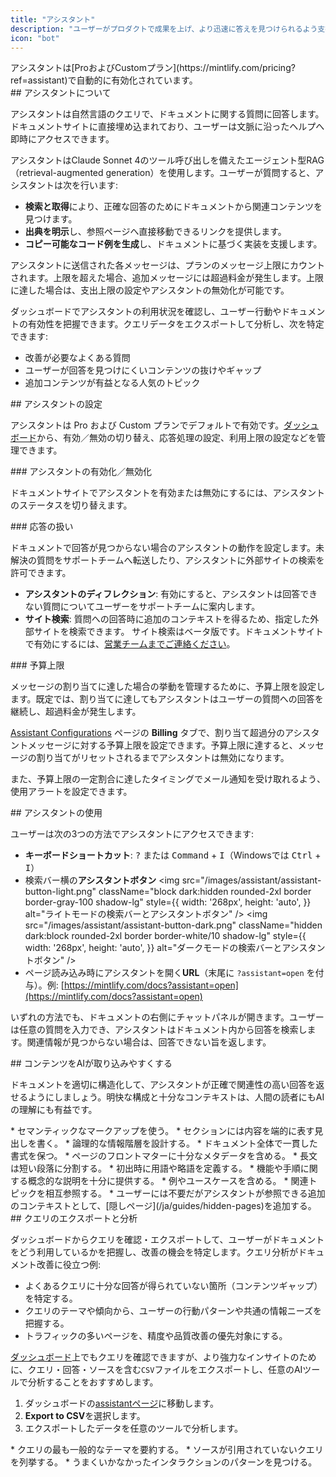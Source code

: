 ```yaml
---
title: "アシスタント"
description: "ユーザーがプロダクトで成果を上げ、より迅速に答えを見つけられるよう支援します"
icon: "bot"
---
```


<Info>
  アシスタントは[ProおよびCustomプラン](https://mintlify.com/pricing?ref=assistant)で自動的に有効化されています。
</Info>

<div id="about-the-assistant">
  ## アシスタントについて
</div>

アシスタントは自然言語のクエリで、ドキュメントに関する質問に回答します。ドキュメントサイトに直接埋め込まれており、ユーザーは文脈に沿ったヘルプへ即時にアクセスできます。

アシスタントはClaude Sonnet 4のツール呼び出しを備えたエージェント型RAG（retrieval-augmented generation）を使用します。ユーザーが質問すると、アシスタントは次を行います:

* **検索と取得**により、正確な回答のためにドキュメントから関連コンテンツを見つけます。
* **出典を明示**し、参照ページへ直接移動できるリンクを提供します。
* **コピー可能なコード例を生成**し、ドキュメントに基づく実装を支援します。

アシスタントに送信された各メッセージは、プランのメッセージ上限にカウントされます。上限を超えた場合、追加メッセージには超過料金が発生します。上限に達した場合は、支出上限の設定やアシスタントの無効化が可能です。

ダッシュボードでアシスタントの利用状況を確認し、ユーザー行動やドキュメントの有効性を把握できます。クエリデータをエクスポートして分析し、次を特定できます:

* 改善が必要なよくある質問
* ユーザーが回答を見つけにくいコンテンツの抜けやギャップ
* 追加コンテンツが有益となる人気のトピック

<div id="configuring-the-assistant">
  ## アシスタントの設定
</div>

アシスタントは Pro および Custom プランでデフォルトで有効です。[ダッシュボード](https://dashboard.mintlify.com/products/assistant/settings)から、有効／無効の切り替え、応答処理の設定、利用上限の設定などを管理できます。

<div id="enable-or-disable-the-assistant">
  ### アシスタントの有効化／無効化
</div>

ドキュメントサイトでアシスタントを有効または無効にするには、アシスタントのステータスを切り替えます。

<div id="response-handling">
  ### 応答の扱い
</div>

ドキュメントで回答が見つからない場合のアシスタントの動作を設定します。未解決の質問をサポートチームへ転送したり、アシスタントに外部サイトの検索を許可できます。

* **アシスタントのディフレクション**: 有効にすると、アシスタントは回答できない質問についてユーザーをサポートチームに案内します。
* **サイト検索**: 質問への回答時に追加のコンテキストを得るため、指定した外部サイトを検索できます。
  <Note>
    サイト検索はベータ版です。ドキュメントサイトで有効にするには、[営業チームまでご連絡ください](mailto:gtm@mintlify.com)。
  </Note>

<div id="spend-limit">
  ### 予算上限
</div>

メッセージの割り当てに達した場合の挙動を管理するために、予算上限を設定します。既定では、割り当てに達してもアシスタントはユーザーの質問への回答を継続し、超過料金が発生します。

[Assistant Configurations](https://dashboard.mintlify.com/products/assistant/settings) ページの **Billing** タブで、割り当て超過分のアシスタントメッセージに対する予算上限を設定できます。予算上限に達すると、メッセージの割り当てがリセットされるまでアシスタントは無効になります。

また、予算上限の一定割合に達したタイミングでメール通知を受け取れるよう、使用アラートを設定できます。

<div id="using-the-assistant">
  ## アシスタントの使用
</div>

ユーザーは次の3つの方法でアシスタントにアクセスできます:

* **キーボードショートカット**: <kbd>?</kbd> または <kbd>Command</kbd> + <kbd>I</kbd>（Windowsでは <kbd>Ctrl</kbd> + <kbd>I</kbd>）
* 検索バー横の**アシスタントボタン**
  <img
    src="/images/assistant/assistant-button-light.png"
    className="block dark:hidden rounded-2xl border border-gray-100 shadow-lg"
    style={{
    width: '268px',
    height: 'auto',
  }}
    alt="ライトモードの検索バーとアシスタントボタン"
  />
  <img
    src="/images/assistant/assistant-button-dark.png"
    className="hidden dark:block rounded-2xl border border-white/10 shadow-lg"
    style={{
    width: '268px',
    height: 'auto',
  }}
    alt="ダークモードの検索バーとアシスタントボタン"
  />
* ページ読み込み時にアシスタントを開く**URL**（末尾に `?assistant=open` を付与）。例: [https://mintlify.com/docs?assistant=open](https://mintlify.com/docs?assistant=open)

いずれの方法でも、ドキュメントの右側にチャットパネルが開きます。ユーザーは任意の質問を入力でき、アシスタントはドキュメント内から回答を検索します。関連情報が見つからない場合は、回答できない旨を返します。

<div id="making-content-ai-ingestible">
  ## コンテンツをAIが取り込みやすくする
</div>

ドキュメントを適切に構造化して、アシスタントが正確で関連性の高い回答を返せるようにしましょう。明快な構成と十分なコンテキストは、人間の読者にもAIの理解にも有益です。

<Card title="構造と構成">
  * セマンティックなマークアップを使う。
  * セクションには内容を端的に表す見出しを書く。
  * 論理的な情報階層を設計する。
  * ドキュメント全体で一貫した書式を保つ。
  * ページのフロントマターに十分なメタデータを含める。
  * 長文は短い段落に分割する。
</Card>

<Card title="コンテキスト">
  * 初出時に用語や略語を定義する。
  * 機能や手順に関する概念的な説明を十分に提供する。
  * 例やユースケースを含める。
  * 関連トピックを相互参照する。
  * ユーザーには不要だがアシスタントが参照できる追加のコンテキストとして、[隠しページ](/ja/guides/hidden-pages)を追加する。
</Card>

<div id="exporting-and-analyzing-queries">
  ## クエリのエクスポートと分析
</div>

ダッシュボードからクエリを確認・エクスポートして、ユーザーがドキュメントをどう利用しているかを把握し、改善の機会を特定します。クエリ分析がドキュメント改善に役立つ例:

* よくあるクエリに十分な回答が得られていない箇所（コンテンツギャップ）を特定する。
* クエリのテーマや傾向から、ユーザーの行動パターンや共通の情報ニーズを把握する。
* トラフィックの多いページを、精度や品質改善の優先対象にする。

[ダッシュボード](https://dashboard.mintlify.com/products/assistant)上でもクエリを確認できますが、より強力なインサイトのために、クエリ・回答・ソースを含む`CSV`ファイルをエクスポートし、任意のAIツールで分析することをおすすめします。

1. ダッシュボードの[assistantページ](https://dashboard.mintlify.com/products/assistant)に移動します。
2. **Export to CSV**を選択します。
3. エクスポートしたデータを任意のツールで分析します。

<Card title="分析プロンプト例">
  * クエリの最も一般的なテーマを要約する。
  * ソースが引用されていないクエリを列挙する。
  * うまくいかなかったインタラクションのパターンを見つける。
</Card>